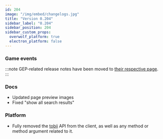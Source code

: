 ```yaml
---
id: 204
image: "/img/embed/changelogs.jpg"
title: "Version 0.204"
sidebar_label: "0.204"
sidebar_position: 204
sidebar_custom_props:
  overwolf_platform: true
  electron_platform: false
---
```


### Game events
:::note
GEP-related release notes have been moved to [their respective page](/api/changelogs/gep-changelogs).
:::

### Docs
- Updated page preview images
- Fixed "show all search results"

### Platform
- Fully removed the [tobii](/api/deprecated/obsolete/tobii) API from the client, as well as any method or method argument related to it.